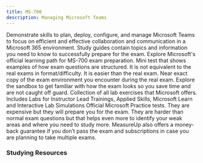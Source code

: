 ```yaml
---
title: MS-700
description: Managing Microsoft Teams
---
```


<Card title="Get Started" icon="star"> 
  <LinkCard title="Exam MS-700: Managing Microsoft Teams" href="https://learn.microsoft.com/en-us/credentials/certifications/m365-teams-administrator-associate?WT.mc_id=studentamb_165290" target="_blank"/>
Demonstrate skills to plan, deploy, configure, and manage Microsoft Teams to focus on efficient and effective collaboration and communication in a Microsoft 365 environment.
  <LinkCard title="MS-700 Study Guide" href="https://learn.microsoft.com/credentials/certifications/resources/study-guides/ms-700?WT.mc_id=studentamb_165290" target="_blank"/>
    Study guides contain topics and information you need to know to successfully prepare for the exam.
  <LinkCard title="Microsoft Learn" href="https://learn.microsoft.com/training/courses/ms-700t00?WT.mc_id=studentamb_165290" target="_blank"/>
    Explore Microsoft's official learning path for MS-700 exam preparation.
  <LinkCard title="Practice Assessment" href="https://learn.microsoft.com/credentials/certifications/m365-teams-administrator-associate/practice/assessment?assessment-type=practice&assessmentId=55&practice-assessment-type=certification&WT.mc_id=studentamb_165290" target="_blank"/>
      Mini test that shows examples of how exam questions are structured. It is not equivalent to the real exams in format/difficulty. It is easier than the real exam.
  <LinkCard title="Exam Sandbox" href="https://aka.ms/examdemo" target="_blank"/>
      Near exact copy of the exam environment you encounter during the real exam. Explore the sandbox to get familiar with how the exam looks so you save time and are not caught off guard.
  <LinkCard title="Exam Labs" href="https://github.com/MicrosoftLearning/MS-700-Managing-Microsoft-Teams/tree/master/Instructions/Labs" target="_blank"/>
      Collection of all lab exercises that Microsoft offers. Includes Labs for Instructor Lead Trainings, Applied Skills, Microsoft Learn and Interactive Lab Simulations
</Card>

<Card title="MeasureUp Practice Tests" icon="open-book"> 
  <LinkCard title="MeasureUp Practice Test" href="https://www.measureup.com/microsoft-practice-test-ms-700-managing-microsoft-teams.html#u44" target="_blank"/>
  <LinkCard title="MeasureUp Subscriptions" href="https://www.measureup.com/subscription-plans-for-individuals#u44" target="_blank"/>
    Official Microsoft Practice tests. They are expensive but they will prepare you for the exam. They are harder than normal exam questions but that helps even more to identify your weak areas and where you need to study more.
  MeasureUp also offers a money-back guarantee if you don’t pass the exam and subscriptions in case you are planning to take multiple exams. 
</Card>
    
### Studying Resources

<Tabs>

  <TabItem label="Text">
    <CardGrid>
      <LinkCard title="Microsoft Learn" href="https://learn.microsoft.com/training/courses/ms-700t00?WT.mc_id=studentamb_165290" target="_blank"/>
    </CardGrid>
  </TabItem>

  <TabItem label="Videos">
    <CardGrid>
      <LinkCard title="AGuideToCloud Course" href="https://www.youtube.com/playlist?list=PLhLKc18P9YOCTGOlpREltpZ6ZIElHA7lN" target="_blank"/>
      <LinkCard title="Microsoft Virtual Training Day - Enable Hybrid Work with Microsoft Teams" href="https://events.microsoft.com/en-us/allevents/?language=English&clientTimeZone=1&search=Microsoft%20365%20Virtual%20Training%20Day:%20Enable%20Hybrid%20Work%20with%20Microsoft%20Teams" target="_blank"/>
    </CardGrid>
  </TabItem>

  <TabItem label="Paid">
    <CardGrid>
      <LinkCard title="Pluralsight Course" href="https://www.pluralsight.com/paths/managing-microsoft-teams-ms-700" target="_blank"/>
    </CardGrid>
  </TabItem>

  <TabItem label="Tests">
    <CardGrid>
      <LinkCard title="Microsoft Learn Practice Assessment" href="https://learn.microsoft.com/certifications/exams/ms-700/practice/assessment?assessment-type=practice&assessmentId=55&WT.mc_id=studentamb_165290" target="_blank"/>
      <LinkCard title="MeasureUp Practice Tests" href="https://www.measureup.com/microsoft-practice-test-ms-700-managing-microsoft-teams.html#u44" target="_blank"/>
      <LinkCard title="Whizlab Practice Tests" href="https://www.whizlabs.com/ms-700-managing-microsoft-teams/" target="_blank"/>
    </CardGrid>
  </TabItem>

  <TabItem label="Misc">
    <CardGrid>
      <LinkCard title="Microsoft 365 E5 Developer Tenant" href="https://developer.microsoft.com/en-us/microsoft-365/dev-program?WT.mc_id=studentamb_165290" target="_blank"/>
    </CardGrid>
  </TabItem>
  
</Tabs>
